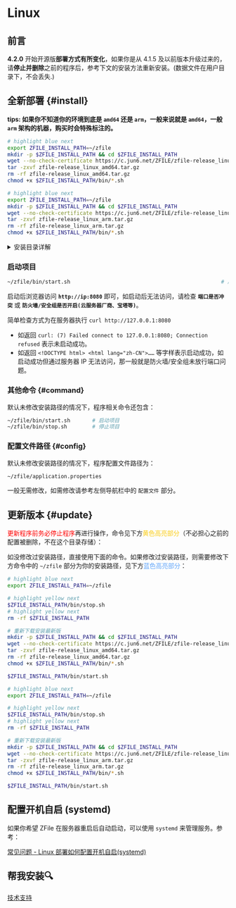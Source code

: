
# Linux

<TOCInline toc={toc} />

## 前言

**4.2.0** 开始开源版**部署方式有所变化**，如果你是从 4.1.5 及以前版本升级过来的，请**停止并删除**之前的程序后，参考下文的安装方法重新安装。(数据文件在用户目录下，不会丢失.)

## 全新部署 {#install}

**tips: 如果你不知道你的环境到底是 `amd64` 还是 `arm`，一般来说就是 `amd64`，一般 `arm` 架构的机器，购买时会特殊标注的。**

<Tabs groupId="operating-arch">
<TabItem value="amd64" label="amd64">

```bash showLineNumbers
# highlight blue next
export ZFILE_INSTALL_PATH=~/zfile                                       # 声明安装到的路径
mkdir -p $ZFILE_INSTALL_PATH && cd $ZFILE_INSTALL_PATH                  # 创建文件夹并进入
wget --no-check-certificate https://c.jun6.net/ZFILE/zfile-release_linux_amd64.tar.gz  # 下载 zfile 最新版
tar -zxvf zfile-release_linux_amd64.tar.gz                              # 解压
rm -rf zfile-release_linux_amd64.tar.gz                                 # 删除压缩包
chmod +x $ZFILE_INSTALL_PATH/bin/*.sh                                   # 授权启动停止脚本
```

</TabItem>
<TabItem value="arm64" label="arm64">

```bash showLineNumbers
# highlight blue next
export ZFILE_INSTALL_PATH=~/zfile                                       # 声明安装到的路径
mkdir -p $ZFILE_INSTALL_PATH && cd $ZFILE_INSTALL_PATH                  # 创建文件夹并进入
wget --no-check-certificate https://c.jun6.net/ZFILE/zfile-release_linux_arm.tar.gz    # 下载 zfile 最新版
tar -zxvf zfile-release_linux_arm.tar.gz                                # 解压
rm -rf zfile-release_linux_arm.tar.gz                                   # 删除压缩包
chmod +x $ZFILE_INSTALL_PATH/bin/*.sh                                   # 授权启动停止脚本
```

</TabItem>
</Tabs>

<details>
    <summary>安装目录详解</summary>

上面命令中第一行中的 `~/zfile`，其中 `~` 表示用户目录
- 对于 `root` 用户, `~`  = `/root`,  `~/zfile` 表示在 `/root/zfile` 路径下。
- 对于其他用户,  `~` = `/home/用户名` 表示在 `/home/用户名/` 路径下。如对于 `oracle` 用户,  `~/zfile` 则表示安装在 `/home/oracle/zfile` 下。

如我想安装在 `/data/zfile` 路径下，可以把上面命令第一行修改为 `export ZFILE_INSTALL_PATH=/data/zfile`。
</details>

### 启动项目

```bash showLineNumbers
~/zfile/bin/start.sh                                                # 启动项目
```

启动后浏览器访问 **`http://ip:8080`** 即可，如启动后无法访问，请检查 **`端口是否冲突`** 或 **`防火墙/安全组是否开启(云服务器厂商、宝塔等)`**。

简单检查方式为在服务器执行 `curl http://127.0.0.1:8080`
- 如返回 `curl: (7) Failed connect to 127.0.0.1:8080; Connection refused` 表示未启动成功。
- 如返回 `<!DOCTYPE html> <html lang="zh-CN">……` 等字样表示启动成功，如启动成功但通过服务器 IP 无法访问，那一般就是防火墙/安全组未放行端口问题。

### 其他命令 {#command}

默认未修改安装路径的情况下，程序相关命令还包含：

```bash showLineNumbers
~/zfile/bin/start.sh       # 启动项目
~/zfile/bin/stop.sh        # 停止项目
```

### 配置文件路径 {#config}

默认未修改安装路径的情况下，程序配置文件路径为：

```bash showLineNumbers
~/zfile/application.properties
```

一般无需修改，如需修改请参考左侧导航栏中的 `配置文件` 部分。

## 更新版本 {#update}

<font color="red">更新程序前务必停止程序</font>再进行操作，命令见下方<font color="#facc15">黄色高亮部分</font>（不必担心之前的配置被删除，不在这个目录存储）：

如没修改过安装路径，直接使用下面的命令。如果修改过安装路径，则需要修改下方命令中的 `~/zfile` 部分为你的安装路径，见下方<font color="60a5fa">蓝色高亮部分</font>：

<Tabs groupId="operating-arch">
<TabItem value="amd64" label="amd64">

```bash showLineNumbers
# highlight blue next
export ZFILE_INSTALL_PATH=~/zfile                                       # 声明安装路径

# highlight yellow next
$ZFILE_INSTALL_PATH/bin/stop.sh                                         # 停止程序
# highlight yellow next
rm -rf $ZFILE_INSTALL_PATH                                              # 删除安装文件夹

# 重新下载安装最新版
mkdir -p $ZFILE_INSTALL_PATH && cd $ZFILE_INSTALL_PATH                  # 创建文件夹并进入
wget --no-check-certificate https://c.jun6.net/ZFILE/zfile-release_linux_amd64.tar.gz  # 下载 zfile 最新版
tar -zxvf zfile-release_linux_amd64.tar.gz                              # 解压
rm -rf zfile-release_linux_amd64.tar.gz                                 # 删除压缩包
chmod +x $ZFILE_INSTALL_PATH/bin/*.sh                                   # 授权启动停止脚本

$ZFILE_INSTALL_PATH/bin/start.sh                                        # 启动项目
```

</TabItem>
<TabItem value="arm64" label="arm64">

```bash showLineNumbers
# highlight blue next
export ZFILE_INSTALL_PATH=~/zfile                                       # 声明安装路径

# highlight yellow next
$ZFILE_INSTALL_PATH/bin/stop.sh                                         # 停止程序
# highlight yellow next
rm -rf $ZFILE_INSTALL_PATH                                              # 删除安装文件夹

# 重新下载安装最新版
mkdir -p $ZFILE_INSTALL_PATH && cd $ZFILE_INSTALL_PATH                  # 创建文件夹并进入
wget --no-check-certificate https://c.jun6.net/ZFILE/zfile-release_linux_arm.tar.gz    # 下载 zfile 最新版
tar -zxvf zfile-release_linux_arm.tar.gz                                # 解压
rm -rf zfile-release_linux_arm.tar.gz                                   # 删除压缩包
chmod +x $ZFILE_INSTALL_PATH/bin/*.sh                                   # 授权启动停止脚本

$ZFILE_INSTALL_PATH/bin/start.sh                                        # 启动项目
```

</TabItem>
</Tabs>

## 配置开机自启 (systemd)

如果你希望 ZFile 在服务器重启后自动启动，可以使用 `systemd` 来管理服务。参考：

[常见问题 - Linux 部署如何配置开机自启(systemd)](/question/systemd-config)

## 帮我安装🔍
[技术支持](/support/)